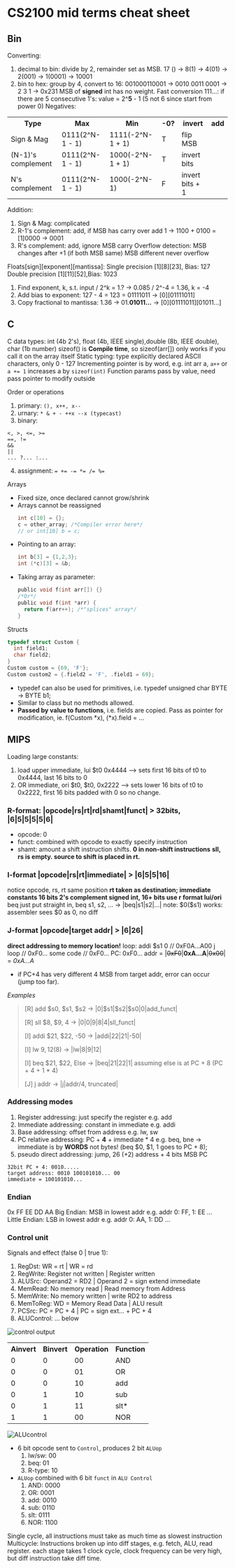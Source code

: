 # CS2100 mid terms cheat sheet
## Bin
Converting:
1. decimal to bin: divide by 2, remainder set as MSB. 17 () -> 8(1) -> 4(01) -> 2(001) -> 1(0001) -> 10001
2. bin to hex: group by 4, convert to 16: 001000110001 -> 0010 0011 0001 -> 2 3 1 -> 0x231
MSB of **signed** int has no weight.
Fast conversion 111...: if there are 5 consecutive 1's: value = 2^**5** - 1 (5 not 6 since start from power 0)
Negatives:
<table>
<tr><th>Type</th><th>Max</th><th>Min</th><th>-0?</th><th>invert</th><th>add</th></tr>
<tr><td>Sign & Mag        </td><td>0111(2^N-1 - 1)</td><td>1111(-2^N-1 + 1)</td><td>T</td><td>flip MSB</td></tr>
<tr><td>(N-1)'s complement</td><td>0111(2^N-1 - 1)</td><td>1000(-2^N-1 + 1)</td><td>T</td><td>invert bits</td></tr>
<tr><td>N's complement</td><td>0111(2^N-1 - 1)</td><td>1000(-2^N-1)</td><td>F</td><td>invert bits + 1</td></tr>
</table>

Addition:
1. Sign & Mag: complicated
2. R-1's complement: add, if MSB has carry over add 1 -> 1100 + 0100 = [1]0000 -> 0001
3. R's complement: add, ignore MSB carry
Overflow detection: MSB changes after +1 (if both MSB same) MSB different never overflow

Floats[sign][exponent][mantissa]:
Single precision [1][8][23], Bias: 127
Double precision [1][11][52],Bias: 1023
1. Find exponent, k, s.t. input / 2^k = 1.? -> 0.085 / 2^-4 = 1.36, k = -4
2. Add bias to exponent: 127 - 4 = 123 = 01111011 -> [0][01111011]
3. Copy fractional to mantissa: 1.36 -> 01.**01011...** -> [0][01111011][01011...]

## C
C data types: int (4b 2's), float (4b, IEEE single),double (8b, IEEE double), char (1b number)
sizeof() is **Compile time**, so sizeof(arr[]) only works if you call it on the array itself
Static typing: type explicitly declared
ASCII characters, only 0 - 127
Incrementing pointer is by word, e.g. int arr a, `a++` or `a += 1` increases a by `sizeof(int)`
Function params pass by value, need pass pointer to modify outside

Order or operations
1. primary: `(), x++, x--`
2. urnary: `* & + - ++x --x (typecast)`
3. binary:
```
<, >, <=, >=
==, !=
&&
||
... ?... :...
```
4. assignment: `= += -= *= /= %=`

Arrays
- Fixed size, once declared cannot grow/shrink
- Arrays cannot be reassigned
    ```c
    int c[10] = {};
    c = other_array; /*Compiler error here*/
    // or int[10] b = c;
    ```
- Pointing to an array:
    ```c
    int b[3] = {1,2,3};
    int (*c)[3] = &b;
    ```
- Taking array as parameter:
    ```c
    public void f(int arr[]) {}
    /*Or*/
    public void f(int *arr) {
      return f(arr++); /*"splices" array*/
    }
    ```

Structs
```c
typedef struct Custom {
  int field1;
  char field2;
}
Custom custom = {69, 'F'};
Custom custom2 = {.field2 = 'F', .field1 = 69};
```
- typedef can also be used for primitives, i.e. typedef unsigned char BYTE -> BYTE b1;
- Similar to class but no methods allowed.
- **Passed by value to functions**, i.e. fields are copied. Pass as pointer for modification, ie. f(Custom \*x), (\*x).field = ...

## MIPS

Loading large constants:
1. load upper immediate, lui $t0 0x4444 --> sets first 16 bits of t0 to 0x4444, last 16 bits to 0
2. OR immediate, ori $t0, $t0, 0x2222 --> sets lower 16 bits of t0 to 0x2222, first 16 bits padded with 0 so no change.


### R-format: |opcode|rs|rt|rd|shamt|funct| > 32bits, |6|5|5|5|5|6|
- opcode: 0
- funct: combined with opcode to exactly specify instruction
- shamt: amount a shift instruction shifts. **0 in non-shift instructions**
**sll, rs is empty. source to shift is placed in rt.**
### I-format |opcode|rs|rt|immediate| > |6|5|5|16|
notice opcode, rs, rt same position
**rt taken as destination; immediate constants 16 bits 2's complement signed int, 16+ bits use r format lui/ori**
beq just put straight in, beq s1, s2, ... -> |beq|s1|s2|...|
note: \$0($s1) works: assembler sees $0 as 0, no diff
### J-format |opcode|target addr| > |6|26|
**direct addressing to memory location!**
loop: addi $s1 0 // 0xF0A...A00
      j loop     // 0xF0...
      some code  // 0xF0...
PC: 0xF0...
addr = |~~0xF0~~|**0xA...A**|~~0x00~~| = *0xA...A*
- if PC+4 has very different 4 MSB from target addr, error can occur (jump too far).

*Examples*
> [R] add $s0, $s1, $s2 -> |0|\$s1|\$s2|\$s0|0|add_funct|
> 
> [R] sll $8, $9, 4 -> |0|0|9|8|4|sll_funct|
> 
> [I] addi $21, $22, -50 -> |addi|22|21|-50|
> 
> [I] lw $9, 12($8) -> |lw|8|9|12|
> 
> [I] beq $21, $22, Else -> |beq|21|22|1| assuming else is at PC + 8 (PC + 4 + 1 * 4)
> 
> [J] j addr -> |j|addr/4, truncated|

### Addressing modes
1. Register addressing: just specify the register e.g. add
2. Immediate addressing: constant in immediate e.g. addi
3. Base addressing: offset from address e.g. lw, sw
4. PC relative addressing: PC + **4** + immediate * 4 e.g. beq, bne -> immediate is by **WORDS** not bytes! (beq \$0, \$1, 1 goes to PC + 8);
5. pseudo direct addressing: jump, 26 (+2) address + 4 bits MSB PC
```
32bit PC + 4: 0010.....
target address: 0010 100101010... 00
immediate = 100101010...
```
### Endian
0x FF EE DD AA
Big Endian: MSB in lowest addr
e.g. addr 0: FF, 1: EE ...
Little Endian: LSB in lowest addr
e.g. addr 0: AA, 1: DD ...

### Control unit
Signals and effect (false 0 | true 1):
1. RegDst: WR = rt | WR = rd
2. RegWrite: Register not written | Register written
3. ALUSrc: Operand2 = RD2 | Operand 2 = sign extend immediate
4. MemRead: No memory read | Read memory from Address
5. MemWrite: No memory written | write RD2 to address
6. MemToReg: WD = Memory Read Data | ALU result
7. PCSrc: PC = PC + 4 | PC = sign ext... + PC + 4
8. ALUControl: ... below

![control output](./res/assets/control_op.JPG)

<table>
<tr><th>Ainvert</th><th>Binvert</th><th>Operation</th><th>Function</th></tr>
<tr><td>0</td><td>0</td><td>00</td><td>AND</td></tr>
<tr><td>0</td><td>0</td><td>01</td><td>OR</td></tr>
<tr><td>0</td><td>0</td><td>10</td><td>add</td></tr>
<tr><td>0</td><td>1</td><td>10</td><td>sub</td></tr>
<tr><td>0</td><td>1</td><td>11</td><td>slt*</td></tr>
<tr><td>1</td><td>1</td><td>00</td><td>NOR</td></tr>
</table>

![ALUcontrol](./res/assets/ALUcontrol.JPG)

- 6 bit opcode sent to `Control`, produces 2 bit `ALUop`
  1. lw/sw: 00
  2. beq: 01
  3. R-type: 10
- `ALUop` combined with 6 bit `funct` in `ALU Control`
  1. AND: 0000
  2. OR: 0001
  3. add: 0010
  4. sub: 0110
  5. slt: 0111
  6. NOR: 1100

Single cycle, all instructions must take as much time as slowest instruction
 Multicycle: Instructions broken up into diff stages, e.g. fetch, ALU, read register.
each stage takes 1 clock cycle, clock frequency can be very high, but diff instruction take diff time.



